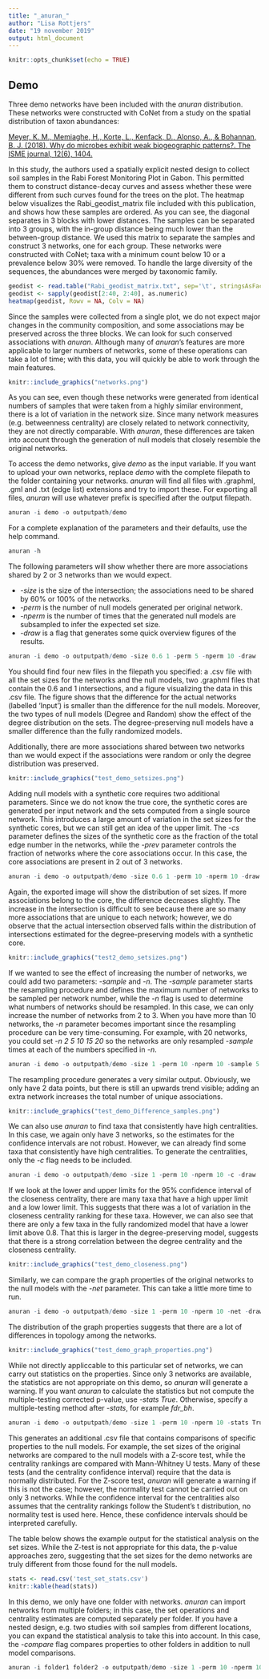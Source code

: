 ```yaml
---
title: "_anuran_"
author: "Lisa Rottjers"
date: "19 november 2019"
output: html_document
---
```


```r
knitr::opts_chunk$set(echo = TRUE)
```

## Demo

Three demo networks have been included with the _anuran_ distribution. These networks were constructed with CoNet from a study on the spatial distribution of taxon abundances:

[Meyer, K. M., Memiaghe, H., Korte, L., Kenfack, D., Alonso, A., & Bohannan, B. J. (2018).
Why do microbes exhibit weak biogeographic patterns?. The ISME journal, 12(6), 1404.](https://www.nature.com/articles/s41396-018-0103-3)

In this study, the authors used a spatially explicit nested design to collect soil samples in the Rabi Forest Monitoring Plot in Gabon. This permitted them to construct distance-decay curves and assess whether these were different from such curves found for the trees on the plot. The heatmap below visualizes the Rabi_geodist_matrix file included with this publication, and shows how these samples are ordered. As you can see, the diagonal separates in 3 blocks with lower distances. The samples can be separated into 3 groups, with the in-group distance being much lower than the between-group distance. We used this matrix to separate the samples and construct 3 networks, one for each group. These networks were constructed with CoNet; taxa with a minimum count below 10 or a prevalence below 30% were removed. To handle the large diversity of the sequences, the abundances were merged by taxonomic family. 

```r
geodist <- read.table("Rabi_geodist_matrix.txt", sep='\t', stringsAsFactors = FALSE)
geodist <- sapply(geodist[2:40, 2:40], as.numeric)
heatmap(geodist, Rowv = NA, Colv = NA)
```

Since the samples were collected from a single plot, we do not expect major changes in the community composition, and some associations may be preserved across the three blocks. We can look for such conserved associations with _anuran_. Although many of _anuran_'s features are more applicable to larger numbers of networks, some of these operations can take a lot of time; with this data, you will quickly be able to work through the main features. 

```r
knitr::include_graphics("networks.png")
```

As you can see, even though these networks were generated from identical numbers of samples that were taken from a highly similar environment, there is a lot of variation in the network size. Since many network measures (e.g. betweenness centrality) are closely related to network connectivity, they are not directly comparable. With _anuran_, these differences are taken into account through the generation of null models that closely resemble the original networks. 

To access the demo networks, give _demo_ as the input variable. If you want to upload your own networks, replace _demo_ with the complete filepath to the folder containing your networks. _anuran_ will find all files with .graphml, .gml and .txt (edge list) extensions and try to import these. For exporting all files, _anuran_ will use whatever prefix is specified after the output filepath. 

```r
anuran -i demo -o outputpath/demo
```

For a complete explanation of the parameters and their defaults, use the help command. 

```r
anuran -h
```

The following parameters will show whether there are more associations shared by 2 or 3 networks than we would expect.

* _-size_ is the size of the intersection; the associations need to be shared by 60% or 100% of the networks.
* _-perm_ is the number of null models generated per original network.
* _-nperm_ is the number of times that the generated null models are subsampled to infer the expected set size.
* _-draw_ is a flag that generates some quick overview figures of the results. 

```r
anuran -i demo -o outputpath/demo -size 0.6 1 -perm 5 -nperm 10 -draw
```

You should find four new files in the filepath you specified: a .csv file with all the set sizes for the networks and the null models, two .graphml files that contain the 0.6 and 1 intersections, and a figure visualizing the data in this .csv file. The figure shows that the difference for the actual networks (labelled 'Input') is smaller than the difference for the null models. Moreover, the two types of null models (Degree and Random) show the effect of the degree distribution on the sets. The degree-preserving null models have a smaller difference than the fully randomized models. 

Additionally, there are more associations shared between two networks than we would expect if the associations were random or only the degree distribution was preserved. 

```r
knitr::include_graphics("test_demo_setsizes.png")
```

Adding null models with a synthetic core requires two additional parameters. Since we do not know the true core, the synthetic cores are generated per input network and the sets computed from a single source network. This introduces a large amount of variation in the set sizes for the synthetic cores, but we can still get an idea of the upper limit. The _-cs_ parameter defines the sizes of the synthetic core as the fraction of the total edge number in the networks, while the _-prev_ parameter controls the fraction of networks where the core associations occur. In this case, the core associations are present in 2 out of 3 networks. 

```r
anuran -i demo -o outputpath/demo -size 0.6 1 -perm 10 -nperm 10 -draw -cs 0.1 0.2 0.3 -prev 0.6 
```

Again, the exported image will show the distribution of set sizes. If more associations belong to the core, the difference decreases slightly. The increase in the intersection is difficult to see because there are so many more associations that are unique to each network; however, we do observe that the actual intersection observed falls within the distribution of intersections estimated for the degree-preserving models with a synthetic core. 

```r
knitr::include_graphics("test2_demo_setsizes.png")
```

If we wanted to see the effect of increasing the number of networks, we could add two parameters: _-sample_ and _-n_. 
The _-sample_ parameter starts the resampling procedure and defines the maximum number of networks to be sampled per network number, while the _-n_ flag is used to determine what numbers of networks should be resampled. In this case, we can only increase the number of networks from 2 to 3. When you have more than 10 networks, the _-n_ parameter becomes important since the resampling procedure can be very time-consuming. For example, with 20 networks, you could set _-n 2 5 10 15 20_ so the networks are only resampled _-sample_ times at each of the numbers specified in _-n_. 

```r
anuran -i demo -o outputpath/demo -size 1 -perm 10 -nperm 10 -sample 5 -n 2 3 -draw
```

The resampling procedure generates a very similar output. Obviously, we only have 2 data points, but there is still an upwards trend visible; adding an extra network increases the total number of unique associations. 

```r
knitr::include_graphics("test_demo_Difference_samples.png")
```

We can also use _anuran_ to find taxa that consistently have high centralities. In this case, we again only have 3 networks, so the estimates for the confidence intervals are not robust. However, we can already find some taxa that consistently have high centralities. To generate the centralities, only the _-c_ flag needs to be included. 

```r
anuran -i demo -o outputpath/demo -size 1 -perm 10 -nperm 10 -c -draw
```

If we look at the lower and upper limits for the 95% confidence interval of the closeness centrality, there are many taxa that have a high upper limit and a low lower limit. This suggests that there was a lot of variation in the closeness centrality ranking for these taxa. However, we can also see that there are only a few taxa in the fully randomized model that have a lower limit above 0.8. That this is larger in the degree-preserving model, suggests that there is a strong correlation between the degree centrality and the closeness centrality. 

```r
knitr::include_graphics("test_demo_closeness.png")
```

Similarly, we can compare the graph properties of the original networks to the null models with the _-net_ parameter. This can take a little more time to run. 

```r
anuran -i demo -o outputpath/demo -size 1 -perm 10 -nperm 10 -net -draw
```

The distribution of the graph properties suggests that there are a lot of differences in topology among the networks. 

```r
knitr::include_graphics("test_demo_graph_properties.png")
```

While not directly appliccable to this particular set of networks, we can carry out statistics on the properties. Since only 3 networks are available, the statistics are not appropriate on this demo, so _anuran_ will generate a warning. If you want _anuran_ to calculate the statistics but not compute the multiple-testing corrected p-value, use _-stats True_. Otherwise, specify a multiple-testing method after _-stats_, for example _fdr\_bh_. 

```r
anuran -i demo -o outputpath/demo -size 1 -perm 10 -nperm 10 -stats True
```

This generates an additional .csv file that contains comparisons of specific properties to the null models. For example, the set sizes of the original networks are compared to the null models with a Z-score test, while the centrality rankings are compared with Mann-Whitney U tests. Many of these tests (and the centrality confidence interval) require that the data is normally distributed. For the Z-score test, _anuran_ will generate a warning if this is not the case; however, the normality test cannot be carried out on only 3 networks. While the confidence interval for the centralities also assumes that the centrality rankings follow the Student's t distribution, no normality test is used here. Hence, these confidence intervals should be interpreted carefully. 

The table below shows the example output for the statistical analysis on the set sizes. While the Z-test is not appropriate for this data, the p-value approaches zero, suggesting that the set sizes for the demo networks are truly different from those found for the null models. 

```r
stats <- read.csv('test_set_stats.csv')
knitr::kable(head(stats))
```

In this demo, we only have one folder with networks. _anuran_ can import networks from multiple folders; in this case, the set operations and centrality estimates are computed separately per folder. If you have a nested design, e.g. two studies with soil samples from different locations, you can expand the statistical analysis to take this into account. In this case, the _-compare_ flag compares properties to other folders in addition to null model comparisons. 

```r
anuran -i folder1 folder2 -o outputpath/demo -size 1 -perm 10 -nperm 10 -stats fdr_bh -compare
```

